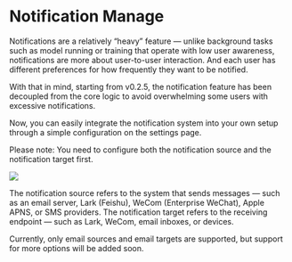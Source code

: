 
# Notification Manage

Notifications are a relatively “heavy” feature — unlike background tasks such as model running or training that operate with low user awareness, notifications are more about user-to-user interaction. And each user has different preferences for how frequently they want to be notified.

With that in mind, starting from v0.2.5, the notification feature has been decoupled from the core logic to avoid overwhelming some users with excessive notifications.

Now, you can easily integrate the notification system into your own setup through a simple configuration on the settings page.

<div className="grid grid-col grid-cols-1 md:grid-cols-2 w-full mt-5">
<ImageZoom src="https://qingyon-revornix-public.oss-cn-beijing.aliyuncs.com/images/202507012144925.png" />
<ImageZoom src="https://qingyon-revornix-public.oss-cn-beijing.aliyuncs.com/images/202507012144122.png" />
</div>

Please note: You need to configure both the notification source and the notification target first.

![](https://qingyon-revornix-public.oss-cn-beijing.aliyuncs.com/images/202507031525205.png)

The notification source refers to the system that sends messages — such as an email server, Lark (Feishu), WeCom (Enterprise WeChat), Apple APNS, or SMS providers. The notification target refers to the receiving endpoint — such as Lark, WeCom, email inboxes, or devices.

Currently, only email sources and email targets are supported, but support for more options will be added soon.